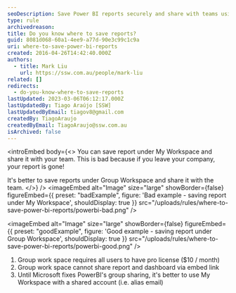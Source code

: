 ```yaml
---
seoDescription: Save Power BI reports securely and share with teams using group workspaces or shared accounts for alias emails.
type: rule
archivedreason:
title: Do you know where to save reports?
guid: 8081d068-60a1-4ee9-a77d-90e3c99c1c9a
uri: where-to-save-power-bi-reports
created: 2016-04-26T14:42:40.000Z
authors:
  - title: Mark Liu
    url: https://ssw.com.au/people/mark-liu
related: []
redirects:
  - do-you-know-where-to-save-reports
lastUpdated: 2023-03-06T06:12:17.000Z
lastUpdatedBy: Tiago Araújo [SSW]
lastUpdatedByEmail: tiagov8@gmail.com
createdBy: TiagoAraujo
createdByEmail: TiagoAraujo@ssw.com.au
isArchived: false
---
```


<introEmbed
  body={<>
You can save report under My Workspace and share it with your team. This is bad because if you leave your company, your report is gone!

It's better to save reports under Group Workspace and share it with the team.
  </>}
/>
<imageEmbed
  alt="Image"
  size="large"
  showBorder={false}
  figureEmbed={{
    preset: "badExample",
    figure: 'Bad example - saving report under My Workspace',
    shouldDisplay: true
  }}
  src="/uploads/rules/where-to-save-power-bi-reports/powerbi-bad.png"
/>

<imageEmbed
  alt="Image"
  size="large"
  showBorder={false}
  figureEmbed={{
    preset: "goodExample",
    figure: 'Good example - saving report under Group Workspace',
    shouldDisplay: true
  }}
  src="/uploads/rules/where-to-save-power-bi-reports/powerbi-good.png"
/>

1. Group work space requires all users to have pro license ($10 / month)
2. Group work space cannot share report and dashboard via embed link
3. Until Microsoft fixes PowerBI's group sharing, it's better to use My Workspace with a shared account (i.e. alias email)
